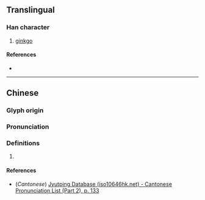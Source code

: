 {{character info}}
==Translingual==

===Han character===
{{Han char|rn=75|rad=木|as=14|sn=18|four=57932|canj=DCAV|ids=⿰木銀}}

# [[ginkgo]]

====References====
* {{Han ref|kx=0558.130|dkj=15711|dj=0947.140|hdz=21309.120|uh=6AAD|ud=27309|bh=EFE7|bd=61415}}

----

==Chinese==
{{zh-forms|s=𣘴}}

===Glyph origin===
{{Han etym}}

===Pronunciation===
{{zh-pron
|m=yín
|c=ngan4,an4
|mc=y
|oc=y
|ma=
|cat=
}}

===Definitions===
{{zh-hanzi}}

# {{rfdef|zh}}

====References====
* (''Cantonese'') [http://www.iso10646hk.net/jp/document/download.jsp Jyutping Database (iso10646hk.net) - Cantonese Pronunciation List (Part 2), p. 133]
